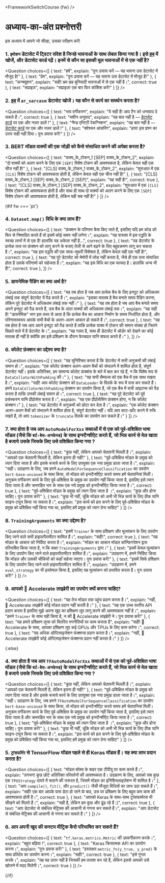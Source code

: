 <FrameworkSwitchCourse {fw} />

<!-- DISABLE-FRONTMATTER-SECTIONS -->

# अध्याय-का-अंत प्रश्नोत्तरी

<CourseFloatingBanner
    chapter={3}
    classNames="absolute z-10 right-0 top-0"
/>

इस अध्याय में आपने जो सीखा, उसका परीक्षण करें!

### 1. `इमोशन` डेटासेट में ट्विटर संदेश है जिनहे भावनाओं के साथ लेबल किया गया है। इसे [हब](https://huggingface.co/datasets) में खोजें, और डेटासेट कार्ड पढ़ें। इनमें से कौन सा इसकी मूल भावनाओं में से एक नहीं है?

<Question
	choices={[
		{
			text: "हर्ष",
			explain: "पुनः प्रयास करें — यह भावना उस डेटासेट में मौजूद है!"
		},
		{
			text: "प्रेम",
			explain: "पुनः प्रयास करें — यह भावना उस डेटासेट में मौजूद है!"
		},
		{
			text: "कन्फ्यूश़न",
			explain: "सही! भ्रम छह बुनियादी भावनाओं में से एक नहीं है।",
            correct: true
		},
        {
			text: "सप्राइज़",
			explain: "सप्राइज़! एक बार फिर कोशिश करें!"
		}
	]}
/>

### 2. [हब](https://huggingface.co/datasets) में `ar_sarcasm` डेटासेट खोजें। यह कौन से कार्य का समर्थन करता है?

<Question
	choices={[
		{
			text: "भाव वर्गीकरण",
			explain: "ये सही है! आप टैग को धन्यवाद दे सकते हैं।",
            correct: true
		},
		{
			text: "मशीन अनुवाद",
			explain: "यह बात नहीं है — <a href='https://huggingface.co/datasets/ar_sarcasm'>डेटासेट कार्ड</a> पर एक और नज़र डालें !"
		},
		{
			text: "नैम्ड एन्टिटी रेकग्निशन",
			explain: "यह बात नहीं है — <a href='https://huggingface.co/datasets/ar_sarcasm'>डेटासेट कार्ड</a> पर एक और नज़र डालें !"
		},
        {
			text: "क्वेश्चन आंसरिंग",
			explain: "हाय! इस प्रश्न का उत्तर सही नहीं दिया। पुनः प्रयास करें!"
		}
	]}
/>

### 3. BERT मॉडल वाक्यों की एक जोड़ी को कैसे संसाधित करने की अपेक्षा करता है?

<Question
	choices={[
		{
			text: "वाक्य_के_टोकन_1 [SEP] वाक्य_के_टोकन_2",
			explain: "दो वाक्यों को अलग करने के लिए एक <code>[SEP]</code> विशेष टोकन की आवश्यकता है, लेकिन केवल यही एक चीज नहीं है!"
		},
		{
			text: "[CLS] वाक्य_के_टोकन_1 वाक्य_के_टोकन_2",
			explain: "शुरुआत में एक <code>[CLS]</code> विशेष टोकन की आवश्यकता होती है, लेकिन केवल यही एक चीज नहीं है!"
		},
		{
			text: "[CLS] वाक्य_के_टोकन_1 [SEP] वाक्य_के_टोकन_2 [SEP]",
			explain: "यह सही है!",
            correct: true
		},
        {
			text: "[CLS] वाक्य_के_टोकन_1 [SEP] वाक्य_के_टोकन_2",
			explain: "शुरुआत में एक <code>[CLS]</code> विशेष टोकन की आवश्यकता होती है और साथ ही साथ दो वाक्यों को अलग करने के लिए एक <code>[SEP]</code> विशेष टोकन की आवश्यकता होती है, लेकिन यही सब नहीं है!"
		}
	]}
/>

{#if fw === 'pt'}
### 4. `Dataset.map()` विधि के क्या लाभ हैं?

<Question
	choices={[
		{
			text: "फ़ंक्शन के परिणाम कैश किए जाते हैं, इसलिए यदि हम कोड को फिर से निष्पादित करते हैं तो इसमें कोई समय नहीं लगेगा।",
			explain: "यह वास्तव में इस पद्धति के स्वच्छ लाभों में से एक है! हालांकि यह अकेला नहीं है...",
            correct: true
		},
		{
			text: "यह डेटासेट के प्रत्येक तत्व पर फ़ंक्शन को लागू करने के बजाए तेज़ी से आगे बढ़ने के लिए बहुप्रक्रमण लागू कर सकता है।",
			explain: "यह इस पद्धति की एक साफ-सुथरी विशेषता है, लेकिन केवल यही एक नहीं है!",
            correct: true
		},
		{
			text: "यह पूरे डेटासेट को मेमोरी में लोड नहीं करता है, जैसे ही एक तत्व संसाधित होता है उसके परिणामो को सहेजता हैं।",
			explain: "यह इस विधि का एक फायदा है। हालांकि अन्य भी हैं!",
            correct: true
		},
	]}
/>

### 5. डायनेमिक पैडिंग का क्या अर्थ है?

<Question
	choices={[
		{
			text: "यह तब होता है जब आप प्रत्येक बैच के लिए इनपुट को अधिकतम लंबाई तक संपूर्ण डेटासेट में पैड करते हैं।",
			explain: "इसका मतलब है बैच बनाते समय पैडिंग करना, लेकिन पूरे डेटासेट में अधिकतम लंबाई तक नहीं।"
		},
		{
			text: "यह तब होता है जब आप बैच बनाते समय अपने इनपुट को पैड करते हैं, उस बैच के अंदर वाक्यों की अधिकतम लंबाई तक।",
			explain: "यह सही है! \"डायनेमिक\" भाग इस तथ्य से आता है कि प्रत्येक बैच का आकार निर्माण के समय निर्धारित होता है, और परिणामस्वरूप आपके सभी बैचों के अलग-अलग आकार हो सकते हैं।",
            correct: true
		},
		{
			text: "यह तब होता है जब आप अपने इनपुट को पैड करते हैं ताकि प्रत्येक वाक्य में टोकन की समान संख्या हो जितने पिछले वाले में है डेटासेट के।",
			explain: "यह गलत है, साथ ही डेटासेट में ऑर्डर को देखने का कोई मतलब ही नहीं है क्योंकि हम इसे प्रशिक्षण के दौरान फेरबदल यानि शफल करते हैं।"
		},
	]}
/>

### 6. कोलेट फ़ंक्शन का उद्देश्य क्या है?

<Question
	choices={[
		{
			text: "यह सुनिश्चित करता है कि डेटासेट में सभी अनुक्रमों की लंबाई समान हो।",
			explain: "एक कोलेट फ़ंक्शन अलग-अलग बैचों को संभालने में शामिल होता है, संपूर्ण डेटासेट नहीं। इसके अतिरिक्त, हम सामान्य कोलेट फ़ंक्शंस के बारे में बात कर रहे हैं, न कि विशेष रूप से <code>DataCollatorWithPadding</code> की।"
		},
		{
			text: "यह सभी सैम्पल्स को एक बैच में एक साथ रखता है।",
			explain: "सही! आप कोलेट फ़ंक्शन को <code>DataLoader</code> के वितर्क के रूप में पास कर सकते हैं। हमने <code>DataCollatorWithPadding</code> फ़ंक्शन का उपयोग किया है, जो एक बैच में सभी आइटम्स को पैड करता है ताकि उनकी लंबाई समान हो।",
            correct: true
		},
		{
			text: "यह पूरे डेटासेट को पूर्व प्रसंस्करण यानि प्रीप्रोसेस करता है।",
			explain: "यह एक प्रीप्रोसेसिंग फ़ंक्शन होगा, न कि कोलेट फ़ंक्शन।"
		},
        {
			text: "यह डेटासेट में अनुक्रमों को छोटा कर देता है।",
			explain: "एक कोलेट फ़ंक्शन अलग-अलग बैचों को संभालने में शामिल होता है, संपूर्ण डेटासेट नहीं। यदि आप काट-छाँट करने में रुचि रखते हैं, तो आप <code>tokenizer</code> के <code>truncate</code> वितर्क का उपयोग कर सकते हैं।"
		}
	]}
/>

### 7. क्या होता है जब आप `AutoModelForXxx` कक्षाओं में से एक को पूर्व-प्रशिक्षित भाषा मॉडल (जैसे कि `बर्ट-बेस-अनकेस्ड`) के साथ इन्स्टैन्शीऐट करते हैं, जो भिन्न कार्य से मेल खाता है बजाये उसके जिसके लिए उसे प्रशिक्षित किया गया ?

<Question
	choices={[
		{
			text: "कुछ नहीं, लेकिन आपको चेतावनी मिलती है।",
			explain: "आपको एक चेतावनी मिलती है, लेकिन इतना ही नहीं!"
		},
		{
			text: "पूर्व-प्रशिक्षित मॉडल के प्रमुख को त्याग दिया जाता है और इसके बजाये कार्य के लिए उपयुक्त एक नया प्रमुख डाला जाता है।",
			explain: "सही। उदाहरण के लिए, जब हमने <code>AutoModelForSequenceClassification</code> का उपयोग <code>bert-base-uncased</code> के साथ किया, तो मॉडल को इन्स्टैन्शीऐट करते समय हमें चेतावनियां मिलीं। अनुक्रम वर्गीकरण कार्य के लिए पूर्व-प्रशिक्षित के प्रमुख का उपयोग नहीं किया जाता है, इसलिए इसे त्याग दिया जाता है और क्रमरहित भार के साथ एक नये प्रमुख को इन्स्टैन्शीऐट किया जाता है।",
            correct: true
		},
		{
			text: "पूर्व-प्रशिक्षित मॉडल के प्रमुख को त्याग दिया जाता है ।",
			explain: "कुछ और होना चाहिए। पुनः प्रयास करें!"
		},
        {
			text: "कुछ भी नहीं, चूंकि मॉडल को अभी भी भिन्न कार्य के लिए ठीक यानि फाइन-ट्यून किया जा सकता है।",
			explain: "इस कार्य को हल करने के लिए पूर्व-प्रशिक्षित मॉडल के प्रमुख को प्रशिक्षित नहीं किया गया था, इसलिए हमें प्रमुख को त्याग देना चाहिए!"
		}
	]}
/>

### 8. `TrainingArguments` का क्या उद्देश्य है?

<Question
	choices={[
		{
			text: "इसमें <code>Trainer</code> के साथ प्रशिक्षण और मूल्यांकन के लिए उपयोग किए जाने वाले सभी हाइपरपैरामीटर शामिल हैं।",
			explain: "सही!",
            correct: true
		},
		{
			text: "यह मॉडल के आकार को निर्दिष्ट करता है।",
			explain: "मॉडल का आकार मॉडल कॉन्फ़िगरेशन द्वारा परिभाषित किया जाता है, न कि कक्षा <code>TrainingArguments</code> द्वारा।"
		},
		{
			text: "इसमें केवल मूल्यांकन के लिए उपयोग किए जाने वाले हाइपरपैरामीटर शामिल हैं।",
			explain: "उदाहरण में, हमने निर्दिष्ट किया कि मॉडल और उसकी चौकियों को कहाँ सहेजा जाएगा। पुनः प्रयास करें!"
		},
        {
			text: "इसमें सिर्फ प्रशिक्षण के लिए उपयोग किए जाने वाले हाइपरपैरामीटर शामिल हैं।",
			explain: "उदाहरण में, हमने <code>eval_strategy</code> का भी इस्तेमाल किया है, इसलिए यह मूल्यांकन को प्रभावित करता है। पुनः प्रयास करें!"
		}
	]}
/>

### 9. आपको 🤗 Accelerate लाइब्रेरी का उपयोग क्यों करना चाहिए?

<Question
	choices={[
		{
			text: "यह तेज मॉडल तक पहुंच प्रदान करता है।",
			explain: "नहीं, 🤗 Accelerate लाइब्रेरी कोई मॉडल प्रदान नहीं करती है।"
		},
		{
			text: "यह एक उच्च स्तरीय API प्रदान करता है इसलिए मुझे अपना खुद का प्रशिक्षण लूप लागू करने की आवश्यकता नहीं है।",
			explain: "हमने <code>Trainer</code> के साथ यही किया है, न की 🤗 Accelerate लाइब्रेरी ने। पुनः प्रयास करें!"
		},
		{
			text: "यह हमारे प्रशिक्षण लूप्स को वितरित रणनीतियों पर काम कराता है",
			explain: "सही! 🤗 Accelerate के साथ, आपका प्रशिक्षण लूप कई GPUs और TPUs के लिए काम करेगा।",
            correct: true
		},
        {
			text: "यह अधिक ऑप्टिमाइजेशन फंक्शन्स प्रदान करता है।",
			explain: "नहीं, 🤗 Accelerate लाइब्रेरी कोई ऑप्टिमाइजेशन फंक्शन्स प्रदान नहीं करता है।"
		}
	]}
/>

{:else}
### 4. क्या होता है जब आप `TFAutoModelForXxx` कक्षाओं में से एक को पूर्व-प्रशिक्षित भाषा मॉडल (जैसे कि `बर्ट-बेस-अनकेस्ड`) के साथ इन्स्टैन्शीऐट करते हैं, जो भिन्न कार्य से मेल खाता है बजाये उसके जिसके लिए उसे प्रशिक्षित किया गया ?

<Question
	choices={[
		{
			text: "कुछ नहीं, लेकिन आपको चेतावनी मिलती है।",
			explain: "आपको एक चेतावनी मिलती है, लेकिन इतना ही नहीं!"
		},
		{
			text: "पूर्व-प्रशिक्षित मॉडल के प्रमुख को त्याग दिया जाता है और इसके बजाये कार्य के लिए उपयुक्त एक नया प्रमुख डाला जाता है।",
			explain: "सही। उदाहरण के लिए, जब हमने <code>TFAutoModelForSequenceClassification</code> का उपयोग <code>bert-base-uncased</code> के साथ किया, तो मॉडल को इन्स्टैन्शीऐट करते समय हमें चेतावनियां मिलीं। अनुक्रम वर्गीकरण कार्य के लिए पूर्व-प्रशिक्षित के प्रमुख का उपयोग नहीं किया जाता है, इसलिए इसे त्याग दिया जाता है और क्रमरहित भार के साथ एक नये प्रमुख को इन्स्टैन्शीऐट किया जाता है।",
            correct: true
		},
		{
			text: "पूर्व-प्रशिक्षित मॉडल के प्रमुख को त्याग दिया जाता है ।",
			explain: "कुछ और होना चाहिए। पुनः प्रयास करें!"
		},
        {
			text: "कुछ भी नहीं, चूंकि मॉडल को अभी भी भिन्न कार्य के लिए ठीक यानि फाइन-ट्यून किया जा सकता है।",
			explain: "इस कार्य को हल करने के लिए पूर्व-प्रशिक्षित मॉडल के प्रमुख को प्रशिक्षित नहीं किया गया था, इसलिए हमें प्रमुख को त्याग देना चाहिए!"
		}
	]}
/>

### 5. `ट्रांसफॉर्मर` से TensorFlow मॉडल पहले से ही Keras मॉडल हैं। यह क्या लाभ प्रदान करता है?

<Question
	choices={[
		{
			text: "मॉडल बॉक्स के बाहर एक टीपीयू पर काम करते हैं।",
			explain: "लगभग! कुछ छोटे अतिरिक्त परिवर्तनों की आवश्यकता है। उदाहरण के लिए, आपको सब कुछ एक <code>TPUStrategy</code> दायरे में चलाने की जरूरत है, जिसमें मॉडल का इनिशियलाइज़ेशन भी शामिल है।"
		},
		{
			text: "आप <code>compile()</code>, <code>fit()</code>, और <code>predict()</code> जैसी मौजूदा विधियों का लाभ उठा सकते हैं।",
			explain: "सही! एक बार आपके पास डेटा हो जाने के बाद, उस पर प्रशिक्षण के लिए बहुत कम काम की आवश्यकता होती है।",
            correct: true
		},
		{
			text: "आपको Keras के साथ-साथ ट्रांसफार्मरस भी सीखने को मिलते हैं।",
			explain: "सही है, लेकिन हम कुछ और ढूंढ रहे हैं :)",
			correct: true
		},
        {
			text: "आप डेटासेट से संबंधित मेट्रिक्स की आसानी से गणना कर सकते हैं।",
			explain: "आप डेटासेट से संबंधित मेट्रिक्स की आसानी से गणना कर सकते हैं।"
		}
	]}
/>

### 6. आप अपनी खुद की कस्टम मीट्रिक कैसे परिभाषित कर सकते हैं?

<Question
	choices={[
		{
			text: "<code>tf.keras.metrics.Metric</code> की उपवर्गीकरण करके।",
			explain: "बहुत बढ़िया !",
			correct: true
		},
		{
			text: "Keras क्रियात्मक API का उपयोग करना।",
			explain: "पुनः प्रयास करें!"
		},
		{
			text: "हस्ताक्षर <code>metric_fn(y_true, y_pred)</code> के साथ प्रतिदेय का उपयोग करना।",
			explain: "सही!",
			correct: true
		},
        {
			text: "इसे गुगल करके।",
			explain: "यह वह उत्तर नहीं है जिसकी हम तलाश कर रहे हैं, लेकिन इससे आपको उसे खोजने में मदद मिलेगी।",
			correct: true
		}
	]}
/>

{/if}
